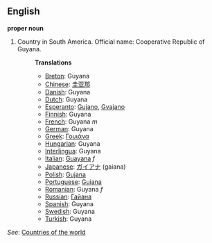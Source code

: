 ==English==

'''proper noun'''

# Country in South America. Official name: Cooperative Republic of Guyana.
#:'''Translations'''
#:*[[Breton]]: Guyana
#:*[[Chinese]]: [[圭亚那]]
#:*[[Danish]]: Guyana
#:*[[Dutch]]: Guyana
#:*[[Esperanto]]: [[Gujano]], [[Gvajano]]
#:*[[Finnish]]: Guyana
#:*[[French]]: Guyana ''m''
#:*[[German]]: Guyana
#:*[[Greek]]: [[Γουιάνα]]
#:*[[Hungarian]]: Guyana
#:*[[Interlingua]]: Guyana
#:*[[Italian]]: [[Guayana]] ''f''
#:*[[Japanese]]: [[ガイアナ]] (gaiana)
#:*[[Polish]]: [[Gujana]]
#:*[[Portuguese]]: [[Guiana]]
#:*[[Romanian]]: Guyana ''f''
#:*[[Russian]]: [[Гайана]]
#:*[[Spanish]]: Guyana
#:*[[Swedish]]: Guyana
#:*[[Turkish]]: Guyana

''See'': [[Countries of the world]]